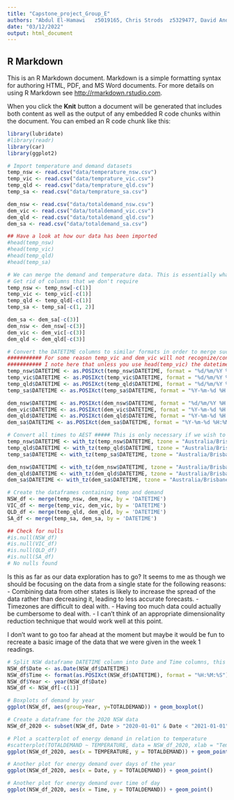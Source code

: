 ---
title: "Capstone_project_Group_E"
authors: "Abdul	El-Hamawi	z5019165, Chris	Strods	z5329477, David Anderson z5343521, Jamie	Twiss	z5353394, Shubhankar	Dutta	z5304573, Sonal	Chawla	z5092985"
date: "03/12/2022"
output: html_document
---

## R Markdown

This is an R Markdown document. Markdown is a simple formatting syntax for authoring HTML, PDF, and MS Word documents. For more details on using R Markdown see <http://rmarkdown.rstudio.com>.

When you click the **Knit** button a document will be generated that includes both content as well as the output of any embedded R code chunks within the document. You can embed an R code chunk like this:

```{r}
library(lubridate)
#library(readr)
library(car)
library(ggplot2)

# Import temperature and demand datasets       
temp_nsw <- read.csv("data/temperature_nsw.csv")
temp_vic <- read.csv("data/temprature_vic.csv")
temp_qld <- read.csv("data/temprature_qld.csv")
temp_sa <- read.csv("data/temprature_sa.csv")

dem_nsw <- read.csv("data/totaldemand_nsw.csv")
dem_vic <- read.csv("data/totaldemand_vic.csv")
dem_qld <- read.csv("data/totaldemand_qld.csv")
dem_sa <- read.csv("data/totaldemand_sa.csv")

## Have a look at how our data has been imported
#head(temp_nsw)
#head(temp_vic)
#head(temp_qld)
#head(temp_sa)

# We can merge the demand and temperature data. This is essentially what we should be working with in order to create our models
# Get rid of columns that we don't require
temp_nsw <- temp_nsw[-c(1)]
temp_vic <- temp_vic[-c(1)]
temp_qld <- temp_qld[-c(1)]
temp_sa <- temp_sa[-c(1, 2)]

dem_sa <- dem_sa[-c(3)]
dem_nsw <- dem_nsw[-c(3)]
dem_vic <- dem_vic[-c(3)]
dem_qld <- dem_qld[-c(3)]

# Convert the DATETIME columns to similar formats in order to merge successfully
########### For some reason temp_vic and dem_vic will not recognize/convert to AEDT which it should be. I have made a work-around by converting everything to AEST however the values of time_vic and dem_vic are incorrect as it gets set as AEST straight away instead of being set to AEDT then converted to AEST. Maybe this an issue with my local system timezone?
########### I note here that unless you use head(temp_vic) the datetimes do not explicitly state that they are AEDT/AEST etc
temp_nsw$DATETIME <- as.POSIXct(temp_nsw$DATETIME, format = "%d/%m/%Y %H:%M", tz = "Australia/Sydney")
temp_vic$DATETIME <- as.POSIXct(temp_vic$DATETIME, format = "%d/%m/%Y %H:%M", tz = "Australia/Melbourne")
temp_qld$DATETIME <- as.POSIXct(temp_qld$DATETIME, format = "%d/%m/%Y %H:%M", tz = "Australia/Brisbane")
temp_sa$DATETIME <- as.POSIXct(temp_sa$DATETIME, format = "%Y-%m-%d %H:%M:%S", tz = "Australia/Adelaide")

dem_nsw$DATETIME <- as.POSIXct(dem_nsw$DATETIME, format = "%d/%m/%Y %H:%M", tz = "Australia/Sydney")
dem_vic$DATETIME <- as.POSIXct(dem_vic$DATETIME, format = "%Y-%m-%d %H:%M:%S", tz = "Australia/Melbourne")
dem_qld$DATETIME <- as.POSIXct(dem_qld$DATETIME, format = "%Y-%m-%d %H:%M:%S", tz = "Australia/Brisbane")
dem_sa$DATETIME <- as.POSIXct(dem_sa$DATETIME, format = "%Y-%m-%d %H:%M:%S", tz = "Australia/Adelaide")

# Convert all times to AEST ##### This is only necessary if we wish to compare the data across the whole country at a single point in time.
temp_nsw$DATETIME <- with_tz(temp_nsw$DATETIME, tzone = "Australia/Brisbane")
temp_qld$DATETIME <- with_tz(temp_qld$DATETIME, tzone = "Australia/Brisbane")
temp_sa$DATETIME <- with_tz(temp_sa$DATETIME, tzone = "Australia/Brisbane")

dem_nsw$DATETIME <- with_tz(dem_nsw$DATETIME, tzone = "Australia/Brisbane")
dem_qld$DATETIME <- with_tz(dem_qld$DATETIME, tzone = "Australia/Brisbane")
dem_sa$DATETIME <- with_tz(dem_sa$DATETIME, tzone = "Australia/Brisbane")

# Create the dataframes containing temp and demand
NSW_df <- merge(temp_nsw, dem_nsw, by = 'DATETIME')
VIC_df <- merge(temp_vic, dem_vic, by = 'DATETIME')
QLD_df <- merge(temp_qld, dem_qld, by = 'DATETIME')
SA_df <- merge(temp_sa, dem_sa, by = 'DATETIME')

## Check for nulls
#is.null(NSW_df)
#is.null(VIC_df)
#is.null(QLD_df)
#is.null(SA_df)
# No nulls found
```



Is this as far as our data exploration has to go? It seems to me as though we should be focusing on the data from a single state for the following reasons:
  - Combining data from other states is likely to increase the spread of the data rather than decreasing it, leading to less accurate forecasts.
  - Timezones are difficult to deal with.
  - Having too much data could actually be cumbersome to deal with.
  - I can't think of an appropriate dimensionality reduction technique that would work well at this point.

I don't want to go too far ahead at the moment but maybe it would be fun to recreate a basic image of the data that we were given in the week 1 readings.



```{r}
# Split NSW dataframe DATETIME column into Date and Time columns, this helps to create graphs in reasonable time
NSW_df$Date <- as.Date(NSW_df$DATETIME)
NSW_df$Time <- format(as.POSIXct(NSW_df$DATETIME), format = "%H:%M:%S")
NSW_df$Year <- year(NSW_df$Date)
NSW_df <- NSW_df[-c(1)]

# Boxplots of demand by year
ggplot(NSW_df, aes(group=Year, y=TOTALDEMAND)) + geom_boxplot()

# Create a dataframe for the 2020 NSW data
NSW_df_2020 <- subset(NSW_df, Date > "2020-01-01" & Date < "2021-01-01")

# Plot a scatterplot of energy demand in relation to temperature
#scatterplot(TOTALDEMAND ~ TEMPERATURE, data = NSW_df_2020, xlab = "Temperature (degrees celsius)", ylab = "Energy Demand (MW)", main = "Energy Demand NSW 2009")
ggplot(NSW_df_2020, aes(x = TEMPERATURE, y = TOTALDEMAND)) + geom_point()
```
```{r}
# Another plot for energy demand over days of the year
ggplot(NSW_df_2020, aes(x = Date, y = TOTALDEMAND)) + geom_point()
```


```{r}
# Another plot for energy demand over time of day
ggplot(NSW_df_2020, aes(x = Time, y = TOTALDEMAND)) + geom_point()
```






